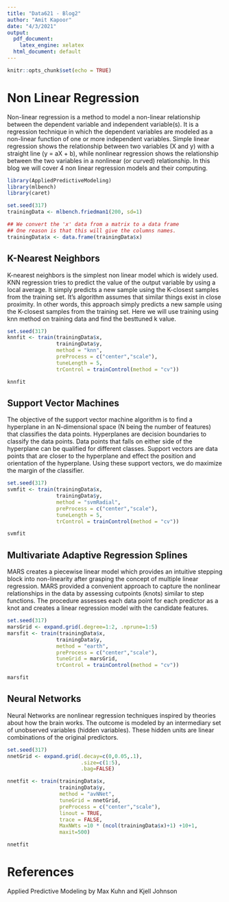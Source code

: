 ```yaml
---
title: "Data621 - Blog2"
author: "Amit Kapoor"
date: "4/3/2021"
output:
  pdf_document:
    latex_engine: xelatex
  html_document: default
---
```


```r
knitr::opts_chunk$set(echo = TRUE)
```

# Non Linear Regression

Non-linear regression is a method to model a non-linear relationship between the dependent variable and independent variable(s). It is a regression technique in which the dependent variables are modeled as a non-linear function of one or more independent variables. Simple linear regression shows the relationship between two variables (X and y) with a straight line (y = aX + b), while nonlinear regression shows the relationship between the two variables in a nonlinear (or curved) relationship. In this blog we will cover 4 non linear regression models and their computing.


```r

library(AppliedPredictiveModeling)
library(mlbench)
library(caret)
```

```r
set.seed(317)
trainingData <- mlbench.friedman1(200, sd=1)

## We convert the 'x' data from a matrix to a data frame
## One reason is that this will give the columns names.
trainingData$x <- data.frame(trainingData$x)
```



## K-Nearest Neighbors

K-nearest neighbors is the simplest non linear model which is widely used. KNN regression tries to predict the value of the output variable by using a local average. It simply predicts a new sample using the K-closest samples from the training set. It's algorithm assumes that similar things exist in close proximity. In other words, this approach simply predicts a new sample using the K-closest samples from the training set. Here we will use training using knn method on training data and find the besttuned k value.


```r
set.seed(317)
knnfit <- train(trainingData$x,
                trainingData$y,
                method = "knn",
                preProcess = c("center","scale"),
                tuneLength = 5,
                trControl = trainControl(method = "cv"))

knnfit
```


## Support Vector Machines

The objective of the support vector machine algorithm is to find a hyperplane in an N-dimensional space (N being the number of features) that classifies the data points. Hyperplanes are decision boundaries to classify the data points. Data points that falls on either side of the hyperplane can be qualified for different classes. Support vectors are data points that are closer to the hyperplane and effect the position and orientation of the hyperplane. Using these support vectors, we do maximize the margin of the classifier.

```r
set.seed(317)
svmfit <- train(trainingData$x,
                trainingData$y,
                method = "svmRadial",
                preProcess = c("center","scale"),
                tuneLength = 5,
                trControl = trainControl(method = "cv"))

svmfit
```

## Multivariate Adaptive Regression Splines

MARS creates a piecewise linear model which provides an intuitive stepping block into non-linearity after grasping the concept of multiple linear regression. MARS provided a convenient approach to capture the nonlinear relationships in the data by assessing cutpoints (knots) similar to step functions. The procedure assesses each data point for each predictor as a knot and creates a linear regression model with the candidate features.

```r
set.seed(317)
marsGrid <- expand.grid(.degree=1:2, .nprune=1:5)
marsfit <- train(trainingData$x,
                trainingData$y,
                method = "earth",
                preProcess = c("center","scale"),
                tuneGrid = marsGrid,
                trControl = trainControl(method = "cv"))

marsfit
```

## Neural Networks

Neural Networks are nonlinear regression techniques inspired by theories about how the brain works. The outcome is modeled by an intermediary set of unobserved variables (hidden variables). These hidden units are linear combinations of the original predictors.

```r
set.seed(317)
nnetGrid <- expand.grid(.decay=c(0,0.05,.1),
                        .size=c(1:5),
                        .bag=FALSE)

nnetfit <- train(trainingData$x,
                 trainingData$y,
                 method = "avNNet", 
                 tuneGrid = nnetGrid, 
                 preProcess = c("center","scale"), 
                 linout = TRUE,
                 trace = FALSE,
                 MaxNWts =10 * (ncol(trainingData$x)+1) +10+1,
                 maxit=500)

nnetfit
```

# References

Applied Predictive Modeling by Max Kuhn and Kjell Johnson



